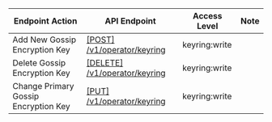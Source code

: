 | Endpoint Action      | API Endpoint           | Access Level   | Note   |
| -------------------- | ---------------------- | -------------- | ------ |
Add New Gossip Encryption Key|[[POST] /v1/operator/keyring](https://www.consul.io/api-docs/operator/keyring#add-new-gossip-encryption-key)|keyring:write|
Delete Gossip Encryption Key|[[DELETE] /v1/operator/keyring](https://www.consul.io/api-docs/operator/keyring#delete-gossip-encryption-key)|keyring:write|
Change Primary Gossip Encryption Key|[[PUT] /v1/operator/keyring](https://www.consul.io/api-docs/operator/keyring#change-primary-gossip-encryption-key)|keyring:write|
